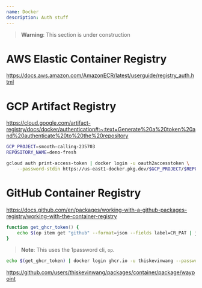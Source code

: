 ```yaml
---
name: Docker
description: Auth stuff
---
```


> **Warning**: This section is under construction

# AWS Elastic Container Registry

https://docs.aws.amazon.com/AmazonECR/latest/userguide/registry_auth.html

# GCP Artifact Registry

https://cloud.google.com/artifact-registry/docs/docker/authentication#:~:text=Generate%20a%20token%20and%20authenticate%20to%20the%20repository

```bash
GCP_PROJECT=smooth-calling-235703
REPOSITORY_NAME=deno-fresh

gcloud auth print-access-token | docker login -u oauth2accesstoken \
    --password-stdin https://us-east1-docker.pkg.dev/$GCP_PROJECT/$REPOSITORY_NAME
```

# GitHub Container Registry

https://docs.github.com/en/packages/working-with-a-github-packages-registry/working-with-the-container-registry

```zsh
function get_ghcr_token() {
    echo $(op item get "github" --format=json --fields label=CR_PAT | jq -r ".value")
}
```

> **Note**: This uses the 1password cli, `op`.

```bash
echo $(get_ghcr_token) | docker login ghcr.io -u thiskevinwang --password-stdin
```

https://github.com/users/thiskevinwang/packages/container/package/waypoint

